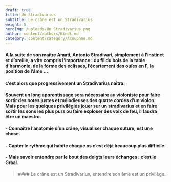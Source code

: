 ```yaml
---
draft: true
title: Un Stradivarius
subtitle: Le crâne est un Stradivarius
weight: 5
heroImg: /uploads/Un Stradivarius.png
author: content/authors/Kindt.md
category: content/category/Acouphne.md
---
```


#### A la suite de son maître Amati, Antonio Stradivari, simplement à l’instinct et d’oreille,&#xA;a vite compris l’importance : du fil du bois de la table d’harmonie, de la&#xA;forme des éclisses, l’écartement des ouïes en F, la position de l’âme …

#### c’est alors&#xA;que progressivement un Stradivarius naîtra.

<Space height={20} />

#### Souvent un long apprentissage sera nécessaire au violoniste pour faire sortir des notes justes&#xA;et mélodieuses des quatre cordes d’un violon. Mais pour les quelques privilégiés&#xA;jouer sur un stradivarius et en faire sortir les sons les plus purs ou faire exploser&#xA;des voix de feu, il faudra être un maestro.

<Space height={20} />

#### &#x20;- Connaître l’anatomie d’un crâne, visualiser chaque suture, est une chose.

#### &#x20;- Capter le rythme qui habite chaque os c’est déjà beaucoup plus difficile.

#### &#x20;- Mais savoir entendre par le bout des doigts leurs échanges : c’est le Graal.

<Space height={29} />

<BlockQuote>
  #### Le crâne est un Stradivarius, entendre son âme est un privilège.
</BlockQuote>

####
